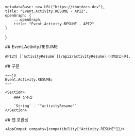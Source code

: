 
    metadataBase: new URL("https://kbotdocs.dev"),
    title: "Event.Activity.RESUME - API2",
    openGraph: {
        ...openGraph,
        title: "Event.Activity.RESUME - API2"
    }
}

<Section>
    ## Event.Activity.RESUME

    API2의 [`activityResume`](/api2/activityResume) 이벤트입니다.
</Section>
<Section>
    ## 구문

    ~~~js
    Event.Activity.RESUME;
    ~~~

    <Section>
        ### 상수값

        `String` - `"activityResume"`
    </Section>
</Section>
<Section>
    ## 앱 호환성

    <AppCompat compats={compatibility["Activity.RESUME"]}/>
</Section>